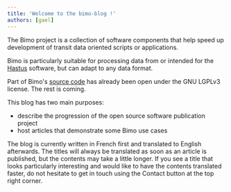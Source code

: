 ```yaml
---
title: 'Welcome to the bimo-blog !'
authors: [gael]
---
```


The Bimo project is a collection of software components that help speed up development of transit data oriented scripts or applications.

Bimo is particularly suitable for processing data from or intended for the [Hastus](https://www.giro.ca/en-us/our-solutions/hastus-software/) software, but can adapt to any data format.

Part of Bimo's [source code](https://github.com/bimodata/bimo) has already been open under the GNU LGPLv3 license. The rest is coming.

This blog has two main purposes:

- describe the progression of the open source software publication project
- host articles that demonstrate some Bimo use cases

The blog is currently written in French first and translated to English afterwards. The titles will always be translated as soon as an article is published, but the contents may take a little longer. If you see a title that looks particularly interesting and would like to have the contents translated faster, do not hesitate to get in touch using the Contact button at the top right corner.
